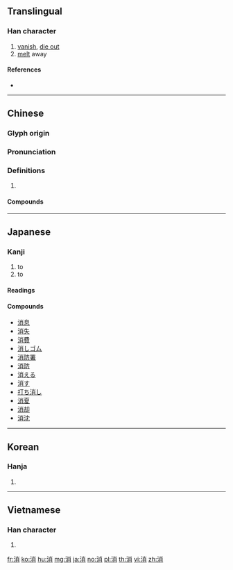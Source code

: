{{character info/new}}
==Translingual==

===Han character===
{{Han char|rn=85|rad=水|as=07|sn=10|four=39127|canj=EFB|ids=⿰氵肖}}

# [[vanish]], [[die out]]
# [[melt]] away

====References====
* {{Han ref|kx=0626.110|dkj=17529|dj=1027.150|hdz=31622.020|uh=6D88|ud=28040|bh=AEF8|bd=44792}}

----

==Chinese==
{{zh-forms}}

===Glyph origin===
{{Han etyl}}

===Pronunciation===
{{zh-pron
|m=xiāo
|c=siu1
|h=pfs=sêu
|md=
|mn=siau
|w=
|mc=y
|oc=y
|cat=
}}

===Definitions===
{{zh-hanzi}}

# {{rfdef|lang=zh}}

====Compounds====
{{zh-der|消防|消炎|冰消凍釋|不消一刻|只消|何消說|不消得|夢斷魂消|內幕消息|意志消沉|勾消|取消|彼長我消|吃不消|冰消凍解|對消|冰消|家道消乏|小道消息|三消|夜消|好消息|下消|吃得消|不消說|冰消瓦解|一筆勾消|何消|不消幾日|不消|消瘦|消基會|消火栓|消息|消防隊|消極論|消日忘年|消聲匿跡|消滅時效|煙消冰釋|消閒|消極|打消|消魂|探消息|消毒藥|消火唧筒|消息兒|消夜|消化道|消毒劑|消防署|抵消|消渴症|消愁|消防員|消化腺|消耗戰|消音|消遙|煙消火滅|消逝|消氣|消弭|消音器|煙消霧散|沒福消受|消除|望梅消渴|消索|消防車|消費借貸|消化腔|消災|消夏|春消息|更不消說|玉碎香消|消滅殆盡|消石灰|消磨|消火氣|消融|消長|消寒圖|破財消災|消滅|氣消膽奪|消折|消腫|消退|消費品|消化器官|消毒|消火器|浸微浸消|消釋|消歇|消食|消乏|消聲滅跡|瓦解冰消|玉減香消|消化酶|消化系統|消耗品|消耗|消散|消愁解悶|目斷魂消|煙消雲散|消化作用|消化液|無福消受|消保法|杳無消息|消沉|火災消防|消寒會|消防設備|消災解厄|消防栓|消遣|消費者|消費|消滅淨盡|消渴|消減|消波塊|消暑|消憂|消愁釋憒|消愁釋悶|消失|消受|消化不良|消停|撤消|消解|消炎藥|消化|消炎片|火滅煙消|與時消息|香消玉殞|雲消霧散|香消玉減|綠色消費|魂消氣泄|耳消耳息|義消|透消息|翠消紅減|高溫消毒|馬路消息|香消玉碎|香消玉損|花消|陰消|雲消雨散|難以消受|開消|走漏消息|紅消香斷}}

----

==Japanese==

===Kanji===
{{ja-kanji|grade=3|rs=水07}}

# to {{l|en|disappear}}
# to {{l|en|extinguish}}

====Readings====
{{ja-readings
|goon=[[しょう]] (shō), {{qualifier|historical}} [[せう]] (seu)
|kanon=[[しょう]] (shō), {{qualifier|historical}} [[せう]] (seu)
|kun=[[きえる]] ([[消える]], kieru), [[けす]] ([[消す]], kesu)
}}

====Compounds====
{{der-top|Compounds}}
* [[消息]]
* [[消失]]
* [[消費]]
* [[消しゴム]]
* [[消防署]]
* [[消防]]
* [[消える]]
* [[消す]]
* [[打ち消し]]
* [[消夏]]
* [[消却]]
* [[消沈]]
{{der-bottom}}

----

==Korean==

===Hanja===
{{ko-hanja|hangeul=소|eumhun=|rv=so|mr=so|y=so}}

# {{defn|lang=ko|sort=水07}}

----

==Vietnamese==

===Han character===
{{vi-hantu|[[tiêu]], [[teo]], [[tiu]]|rs=水07}}

# {{defn|lang=vi|sort=水07}}

[[fr:消]]
[[ko:消]]
[[hu:消]]
[[mg:消]]
[[ja:消]]
[[no:消]]
[[pl:消]]
[[th:消]]
[[vi:消]]
[[zh:消]]